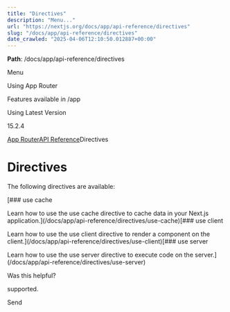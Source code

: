 ---
title: "Directives"
description: "Menu..."
url: "https://nextjs.org/docs/app/api-reference/directives"
slug: "/docs/app/api-reference/directives"
date_crawled: "2025-04-06T12:10:50.012887+00:00"
---

**Path**: /docs/app/api-reference/directives

Menu

Using App Router

Features available in /app

Using Latest Version

15.2.4

[App Router](/docs/app)[API Reference](/docs/app/api-reference)Directives

# Directives

The following directives are available:

[### use cache

Learn how to use the use cache directive to cache data in your Next.js application.](/docs/app/api-reference/directives/use-cache)[### use client

Learn how to use the use client directive to render a component on the client.](/docs/app/api-reference/directives/use-client)[### use server

Learn how to use the use server directive to execute code on the server.](/docs/app/api-reference/directives/use-server)

Was this helpful?

supported.

Send